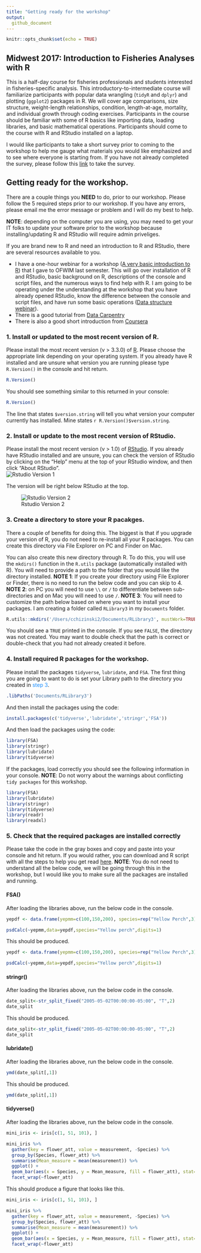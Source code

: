 ```yaml
---
title: "Getting ready for the workshop"
output:
  github_document
---
```


```r
knitr::opts_chunk$set(echo = TRUE)
```

## Midwest 2017:  Introduction to Fisheries Analyses with R

This is a half-day course for fisheries professionals and students interested in fisheries-specific analysis.  This introductory-to-intermediate course will familiarize participants with popular data wrangling (`tidyR` and `dplyr`) and plotting (`ggplot2`) packages in R.  We will cover age comparisons, size structure, weight-length relationships, condition, length-at-age, mortality, and individual growth through coding exercises.  Participants in the course should be familiar with some of R basics like importing data, loading libraries, and basic mathematical operations. Participants should come to the course with R and RStudio installed on a laptop. 

I would like participants to take a short survey prior to coming to the workshop to help me gauge what materials you would like emphasized and to see where everyone is starting from.  If you have not already completed the survey, please follow this [link](https://docs.google.com/forms/d/e/1FAIpQLSc3kac_FjhhYY9ST1liyyim50BxHQz9Jbs5TiIpDobf8ZUQbg/viewform) to take the survey.

## Getting ready for the workshop.  

There are a couple things you **NEED** to do, prior to our workshop.  Please follow the 5 required steps prior to our workshop.  If you have any errors, please email me the error message or problem and I will do my best to help. 

**NOTE**:  depending on the computer you are using, you may need to get your IT folks to update your software prior to the workshop because installing/updating R and RStudio will require admin priveliges.  

If you are brand new to R and need an introduction to R and RStudio, there are several resources available to you.  

- I have a one-hour webinar for a workshop ([A very basic introduction to R](https://www.youtube.com/watch?v=ganWW0tM4Qg)) that I gave to OFWIM last semester.  This will go over installation of R and RStudio, basic background on R, descriptions of the console and script files, and the numerous ways to find help with R.  I am going to be operating under the understanding at the workshop that you have already opened RStudio,  know the difference between the console and script files, and have run some basic operations ([Data structure webinar]()).  
- There is a good tutorial from [Data Carpentry]()
- There is also a good short introduction from [Coursera]()

### 1. Install or updated to the most recent version of R. 

Please install the most recent version (v > 3.3.0) of [R](https://cran.r-project.org/).  Please choose the appropriate link depending on your operating system. If you already have R installed and are unsure what version you are running please type `R.Version()` in the console and hit return.  

```r
R.Version()
```

You should see something similar to this returned in your console:
```r
R.Version()
```

The line that states `$version.string` will tell you what version your computer currently has installed. Mine states `r R.Version()$version.string `.

### 2. Install or update to the most recent version of RStudio.

Please install the most recent version (v > 1.0) of [RStudio](https://www.rstudio.com/).  If you already have RStudio installed and are unsure, you can check the version of RStudio by clicking on the "Help" menu at the top of your RStudio window, and then click "About RStudio".  
![Rstudio Version 1](/Users/cchizinski2/Documents/MWFWC_FishR/CoursePrep/_figs/Rstudio_version_1.png)

The version will be right below RStudio at the top. 

![Rstudio Version 2](/Users/cchizinski2/Documents/MWFWC_FishR/CoursePrep/_figs/Rstudio_version_2.png)

### 3. Create a  directory to store your R pacakges.  

There a couple of benefits for doing this.  The biggest is that if you upgrade your version of R, you do not need to re-install all your R packages.  You can create this directory via File Explorer on PC and Finder on Mac.  

You can also create this new directory through R.  To do this, you will use the `mkdirs()` function in the `R.utils` package (automatically installed with R). You will need to provide a path to the folder that you would like the directory installed.  **NOTE 1**: If you create your directory using File Explorer or Finder, there is no need to run the below code and you can skip to 4. **NOTE 2**: on PC you will need to use `\\` or `/` to differentiate between sub-directories and on Mac you will need to use `/`. **NOTE 3**: You will need to customize the path below based on where you want to install your packages.  I am creating a folder called `RLibrary3` in my `Documents` folder. 

```r
R.utils::mkdirs('/Users/cchizinski2/Documents/RLibrary3', mustWork=TRUE)
```

You should see a `TRUE`  printed in the console.  If you see `FALSE`, the directory was not created.  You may want to double check that the path is correct or double-check that you had not already created it before. 

### 4. Install required R packages for the workshop.

Please install the packages `tidyverse`, `lubridate`, and  `FSA`.  The first thing you are going to want to do is set your Library path to the directory you created in <span style="color:dodgerblue">step 3</span>.  

```r
.libPaths('Documents/RLibrary3')
```

And then install the packages using the code:

```r
install.packages(c('tidyverse','lubridate','stringr','FSA'))
```

And then load the packages using the code:

```r
library(FSA)
library(stringr)
library(lubridate)
library(tidyverse)
```

If the packages, load correctly you should see the following information in your console. **NOTE**:  Do not worry about the warnings about conflicting `tidy packages` for this workshop. 

```r
library(FSA)
library(lubridate)
library(stringr)
library(tidyverse)
library(readr)
library(readxl)
```

### 5. Check that the required packages are installed correctly

Please take the code in the gray boxes and copy and paste into your console and hit return.  If you would rather, you can download and R script with all the steps to help you get read [here]().  **NOTE**:  You do not need to understand all the below code, we will be going through this in the workshop, but I would like you to make sure all the packages are installed and running. 

#### FSA()

After loading the libraries above, run the below code in the console. 

```r

yepdf <- data.frame(yepmm=c(100,150,200), species=rep("Yellow Perch",3))

psdCalc(~yepmm,data=yepdf,species="Yellow perch",digits=1)

```

This should be produced.  
```r

yepdf <- data.frame(yepmm=c(100,150,200), species=rep("Yellow Perch",3))

psdCalc(~yepmm,data=yepdf,species="Yellow perch",digits=1)

```

#### stringr()

After loading the libraries above, run the below code in the console. 

```r
date_split<-str_split_fixed("2005-05-02T00:00:00-05:00", "T",2)
date_split
```

This should be produced.  

```r
date_split<-str_split_fixed("2005-05-02T00:00:00-05:00", "T",2)
date_split
```

#### lubridate()

After loading the libraries above, run the below code in the console. 

```r
ymd(date_split[,1])

```

This should be produced.  

```r
ymd(date_split[,1])
```

#### tidyverse()

After loading the libraries above, run the below code in the console. 

```r
mini_iris <- iris[c(1, 51, 101), ]

mini_iris %>% 
  gather(key = flower_att, value = measurement, -Species) %>% 
  group_by(Species, flower_att) %>%
  summarise(Mean_measure = mean(measurement)) %>% 
  ggplot() +
  geom_bar(aes(x = Species, y = Mean_measure, fill = flower_att), stat="identity") +
  facet_wrap(~flower_att)

```

This should produce a figure that looks like this.  

```r
mini_iris <- iris[c(1, 51, 101), ]

mini_iris %>% 
  gather(key = flower_att, value = measurement, -Species) %>% 
  group_by(Species, flower_att) %>%
  summarise(Mean_measure = mean(measurement)) %>% 
  ggplot() +
  geom_bar(aes(x = Species, y = Mean_measure, fill = flower_att), stat="identity") +
  facet_wrap(~flower_att)
```


